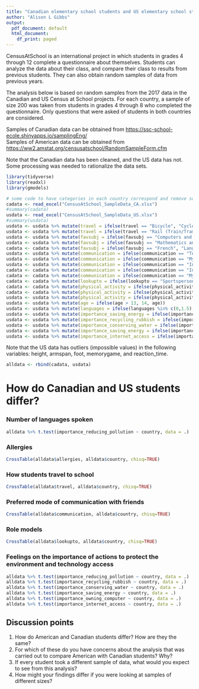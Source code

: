 ```yaml
---
title: "Canadian elementary school students and US elementary school students"
author: "Alison L Gibbs"
output:
  pdf_document: default
  html_document:
    df_print: paged
---
```


CensusAtSchool is an international project in which students in grades 4 through 12 complete a questionnaire about themselves.  Students can analyze the data about their class, and compare their class to results from previous students.  They can also obtain random samples of data from previous years.

The analysis below is based on random samples from the 2017 data in the Canadian and US Census at School projects.  For each country, a sample of size 200 was taken from students in grades 4 through 8 who completed the questionnaire.  Only questions that were asked of students in both countries are considered.

Samples of Canadian data can be obtained from [https://ssc-school-ecole.shinyapps.io/samplingEng/](https://ssc-school-ecole.shinyapps.io/samplingEng/)  
Samples of American data can be obtained from
[https://ww2.amstat.org/censusatschool/RandomSampleForm.cfm](https://ww2.amstat.org/censusatschool/RandomSampleForm.cfm)

Note that the Canadian data has been cleaned, and the US data has not.  Some processing was needed to rationalize the data sets.

```r
library(tidyverse)
library(readxl)
library(gmodels)
```


```r
# some code to have categories in each country correspond and remove some (not all) impossible values in US data
cadata <- read_excel("CensusAtSchool_SampleData_CA.xlsx")
#summary(cadata)
usdata <- read_excel("CensusAtSchool_SampleData_US.xlsx")
#summary(usdata)
usdata <- usdata %>% mutate(travel = ifelse(travel == "Bicycle", "Cycle", travel))
usdata <- usdata %>% mutate(travel = ifelse(travel == "Rail (Train/Tram/Subway)", "Rail", travel))
usdata <- usdata %>% mutate(favsubj = ifelse(favsubj == "Computers and technology", "Computers", favsubj))
usdata <- usdata %>% mutate(favsubj = ifelse(favsubj == "Mathematics and statistics", "Math", favsubj))
cadata <- cadata %>% mutate(favsubj = ifelse(favsubj == "French", "Languages", favsubj))
usdata <- usdata %>% mutate(communication = ifelse(communication == "Telephone", "Telephone (landline)", communication))
usdata <- usdata %>% mutate(communication = ifelse(communication == "Myspace, Facebook, other social networking sites, or blog", "Internet chat / social networking / blog", communication))
usdata <- usdata %>% mutate(communication = ifelse(communication == "Internet chat or instant messaging", "Internet chat / social networking / blog", communication))
cadata <- cadata %>% mutate(communication = ifelse(communication == "Internet chat or MSN", "Internet chat / social networking / blog", communication))
cadata <- cadata %>% mutate(communication = ifelse(communication == "Myspace, Facebook, blogs", "Internet chat / social networking / blog", communication))
cadata <- cadata %>% mutate(lookupto = ifelse(lookupto == "Sportsperson", "Sports person", lookupto))
cadata <- cadata %>% mutate(physical_activity = ifelse(physical_activity == "Football/Soccer", "Soccer", physical_activity))
cadata <- cadata %>% mutate(physical_activity = ifelse(physical_activity == "Other activities/sports", "Other", physical_activity))
usdata <- usdata %>% mutate(physical_activity = ifelse(physical_activity == "Hockey (Ice)", "Ice Hockey", physical_activity))
usdata <- usdata %>% mutate(age = ifelse(age > 13, 14, age))
usdata <- usdata %>% mutate(languages = ifelse(languages %in% c(0,1.5), 1, languages))
usdata <- usdata %>% mutate(importance_saving_energy = ifelse(importance_reducing_pollution > 1000, 1000, importance_reducing_pollution))
usdata <- usdata %>% mutate(importance_recycling_rubbish = ifelse(importance_recycling_rubbish > 1000, 1000, importance_recycling_rubbish))
usdata <- usdata %>% mutate(importance_conserving_water = ifelse(importance_conserving_water > 1000, 1000, importance_conserving_water))
usdata <- usdata %>% mutate(importance_saving_energy = ifelse(importance_saving_energy > 1000, 1000, importance_saving_energy))
usdata <- usdata %>% mutate(importance_internet_access = ifelse(importance_internet_access > 1000, 1000, importance_internet_access))
```



Note that the US data has outliers (impossible values) in the following variables: height, armspan, foot, memorygame, and reaction_time.  


```r
alldata <- rbind(cadata, usdata)
```

# How do Canadian and US students differ?

### Number of languages spoken
```r
alldata %>% t.test(importance_reducing_pollution ~ country, data = .)
```

### Allergies

```r
CrossTable(alldata$allergies, alldata$country, chisq=TRUE)
```

### How students travel to school

```r
CrossTable(alldata$travel, alldata$country, chisq=TRUE)
```

### Preferred mode of communication with friends

```r
CrossTable(alldata$communication, alldata$country, chisq=TRUE)
```

### Role models

```r
CrossTable(alldata$lookupto, alldata$country, chisq=TRUE)
```

### Feelings on the importance of actions to protect the environment and technology access

```r
alldata %>% t.test(importance_reducing_pollution ~ country, data = .)
alldata %>% t.test(importance_recycling_rubbish ~ country, data = .)
alldata %>% t.test(importance_conserving_water ~ country, data = .)
alldata %>% t.test(importance_saving_energy ~ country, data = .)
alldata %>% t.test(importance_owning_computer ~ country, data = .)
alldata %>% t.test(importance_internet_access ~ country, data = .)
```

## Discussion points

1. How do American and Canadian students differ?  How are they the same?
2. For which of these do you have concerns about the analysis that was carried out to compare American with Canadian students?  Why? 
3. If every student took a different sample of data, what would you expect to see from this analysis?
4. How might your findings differ if you were looking at samples of different sizes?
